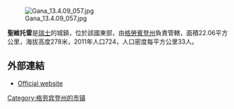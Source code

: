 [[Image:Gana_13.4.09_057.jpg|right]]

'''聖維托雷'''是[[瑞士|瑞士]]的城鎮，位於該國東部，由[[格勞賓登州|格勞賓登州]]負責管轄，面積22.06平方公里，海拔高度278米，2011年人口724，人口密度每平方公里33人。

==外部連結==
* [https://web.archive.org/web/20060824124332/http://sanvittore.moesano.ch/ Official website] {{it icon}}

{{Authority control}}
{{Switzerland-geo-stub}}
[[Category:格劳宾登州的市镇|Category:格劳宾登州的市镇]]